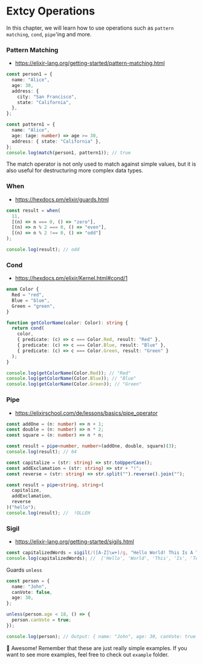 # Extcy Operations

In this chapter, we will learn how to use operations such as `pattern matching`, `cond`, `pipe`'ing and more. 


### Pattern Matching

- https://elixir-lang.org/getting-started/pattern-matching.html

```ts
const person1 = {
  name: "Alice",
  age: 30,
  address: {
    city: "San Francisco",
    state: "California",
  },
};

const pattern1 = {
  name: "Alice",
  age: (age: number) => age >= 30,
  address: { state: "California" },
};
console.log(match(person1, pattern1)); // true
```

The match operator is not only used to match against simple values, but it is also useful for destructuring more complex data types.

### When 

- https://hexdocs.pm/elixir/guards.html

```ts
const result = when(
  11,
  [(n) => n === 0, () => "zero"],
  [(n) => n % 2 === 0, () => "even"],
  [(n) => n % 2 !== 0, () => "odd"]
);

console.log(result); // odd
```

### Cond

- https://hexdocs.pm/elixir/Kernel.html#cond/1

```ts
enum Color {
  Red = "red",
  Blue = "blue",
  Green = "green",
}

function getColorName(color: Color): string {
  return cond(
    color,
    { predicate: (c) => c === Color.Red, result: "Red" },
    { predicate: (c) => c === Color.Blue, result: "Blue" },
    { predicate: (c) => c === Color.Green, result: "Green" }
  );
}

console.log(getColorName(Color.Red)); // "Red"
console.log(getColorName(Color.Blue)); // "Blue"
console.log(getColorName(Color.Green)); // "Green"
``` 

### Pipe

- https://elixirschool.com/de/lessons/basics/pipe_operator

```ts
const addOne = (n: number) => n + 1;
const double = (n: number) => n * 2;
const square = (n: number) => n * n;

const result = pipe<number, number>(addOne, double, square)(3);
console.log(result); // 64

const capitalize = (str: string) => str.toUpperCase();
const addExclamation = (str: string) => str + "!";
const reverse = (str: string) => str.split("").reverse().join("");

const result = pipe<string, string>(
  capitalize,
  addExclamation,
  reverse
)("hello");
console.log(result); //  !OLLEH
``` 

### Sigil 

- https://elixir-lang.org/getting-started/sigils.html

```ts
const capitalizedWords = sigil(/([A-Z]\w+)/g, "Hello World! This Is A Test");
console.log(capitalizedWords); //  ['Hello', 'World', 'This', 'Is', 'Test']
```

Guards `unless`

```ts
const person = {
  name: "John",
  canVote: false,
  age: 30,
};

unless(person.age < 18, () => {
  person.canVote = true;
});

console.log(person); // Output: { name: "John", age: 30, canVote: true }
```

🥳 Awesome! Remember that these are just really simple examples. If you want to see more examples, feel free to check out `example` folder.
